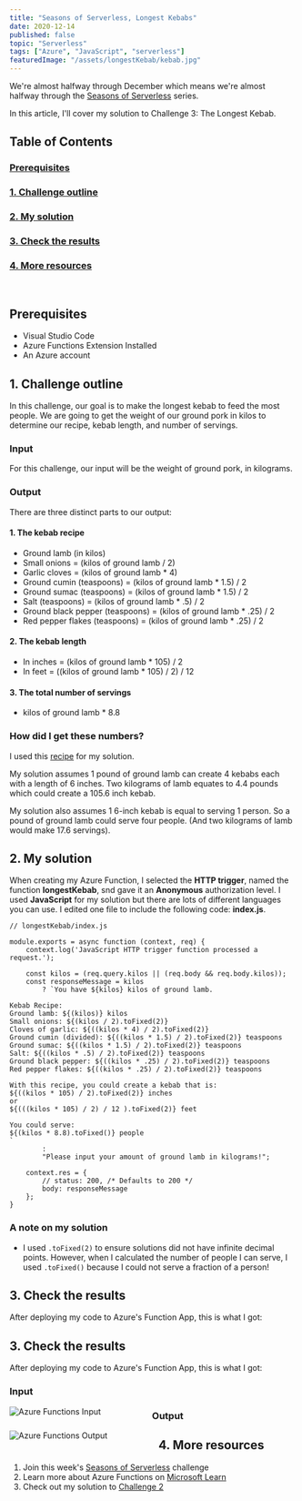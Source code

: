 ```yaml
---
title: "Seasons of Serverless, Longest Kebabs"
date: 2020-12-14
published: false
topic: "Serverless"
tags: ["Azure", "JavaScript", "serverless"]
featuredImage: "/assets/longestKebab/kebab.jpg"
---
```


We're almost halfway through December which means we're almost halfway through the [Seasons of Serverless](https://github.com/microsoft/Seasons-of-Serverless) series.

In this article, I'll cover my solution to Challenge 3: The Longest Kebab.

## Table of Contents

### [Prerequisites](#prerequisites)

### [1. Challenge outline](#outline)

### [2. My solution](#solution)

### [3. Check the results](#results)

### [4. More resources](#resources)

<br />

## <a name='prerequisites'>Prerequisites</a>

- Visual Studio Code
- Azure Functions Extension Installed
- An Azure account

## <a name='outline'>1. Challenge outline</a>

In this challenge, our goal is to make the longest kebab to feed the most people. We are going to get the weight of our ground pork in kilos to determine our recipe, kebab length, and number of servings.

### Input

For this challenge, our input will be the weight of ground pork, in kilograms.

### Output

There are three distinct parts to our output:

#### 1. The kebab recipe

- Ground lamb (in kilos)
- Small onions = (kilos of ground lamb / 2)
- Garlic cloves = (kilos of ground lamb \* 4)
- Ground cumin (teaspoons) = (kilos of ground lamb \* 1.5) / 2
- Ground sumac (teaspoons) = (kilos of ground lamb \* 1.5) / 2
- Salt (teaspoons) = (kilos of ground lamb \* .5) / 2
- Ground black pepper (teaspoons) = (kilos of ground lamb \* .25) / 2
- Red pepper flakes (teaspoons) = (kilos of ground lamb \* .25) / 2

#### 2. The kebab length

- In inches = (kilos of ground lamb \* 105) / 2
- In feet = ((kilos of ground lamb \* 105) / 2) / 12

#### 3. The total number of servings

- kilos of ground lamb \* 8.8

### How did I get these numbers?

I used this [recipe](https://www.thespruceeats.com/adana-kebab-4164647) for my solution.

My solution assumes 1 pound of ground lamb can create 4 kebabs each with a length of 6 inches. Two kilograms of lamb equates to 4.4 pounds which could create a 105.6 inch kebab.

My solution also assumes 1 6-inch kebab is equal to serving 1 person. So a pound of ground lamb could serve four people. (And two kilograms of lamb would make 17.6 servings).

## <a name='solution'>2. My solution</a>

When creating my Azure Function, I selected the **HTTP trigger**, named the function **longestKebab**, snd gave it an **Anonymous** authorization level. I used **JavaScript** for my solution but there are lots of different languages you can use. I edited one file to include the following code: **index.js**.

```
// longestKebab/index.js

module.exports = async function (context, req) {
    context.log('JavaScript HTTP trigger function processed a request.');

    const kilos = (req.query.kilos || (req.body && req.body.kilos));
    const responseMessage = kilos
        ? `You have ${kilos} kilos of ground lamb.

Kebab Recipe:
Ground lamb: ${(kilos)} kilos
Small onions: ${(kilos / 2).toFixed(2)}
Cloves of garlic: ${((kilos * 4) / 2).toFixed(2)}
Ground cumin (divided): ${((kilos * 1.5) / 2).toFixed(2)} teaspoons
Ground sumac: ${((kilos * 1.5) / 2).toFixed(2)} teaspoons
Salt: ${((kilos * .5) / 2).toFixed(2)} teaspoons
Ground black pepper: ${((kilos * .25) / 2).toFixed(2)} teaspoons
Red pepper flakes: ${((kilos * .25) / 2).toFixed(2)} teaspoons

With this recipe, you could create a kebab that is:
${((kilos * 105) / 2).toFixed(2)} inches
or
${(((kilos * 105) / 2) / 12 ).toFixed(2)} feet

You could serve:
${(kilos * 8.8).toFixed()} people
`
        :
        "Please input your amount of ground lamb in kilograms!";

    context.res = {
        // status: 200, /* Defaults to 200 */
        body: responseMessage
    };
}
```

### A note on my solution

- I used `.toFixed(2)` to ensure solutions did not have infinite decimal points. However, when I calculated the number of people I can serve, I used `.toFixed()` because I could not serve a fraction of a person!

## <a name='results'>3. Check the results</a>

After deploying my code to Azure's Function App, this is what I got:

## <a name='results'>3. Check the results</a>

After deploying my code to Azure's Function App, this is what I got:

### Input

<img
  src="/assets/longestKebab/input.png"
  alt="Azure Functions Input"
  style="float: left; margin-right: 90px;"
/>

### Output

<img
  src="/assets/longestKebab/output.png"
  alt="Azure Functions Output"
  style="float: left; margin-right: 90px;"
/>

## <a name='resources'>4. More resources</a>

1. Join this week's [Seasons of Serverless](<(https://github.com/microsoft/Seasons-of-Serverless)>) challenge
2. Learn more about Azure Functions on [Microsoft Learn](https://docs.microsoft.com/en-us/learn/paths/create-serverless-applications/)
3. Check out my solution to [Challenge 2](https://www.locksleylk.com/2020/ladoos/)
